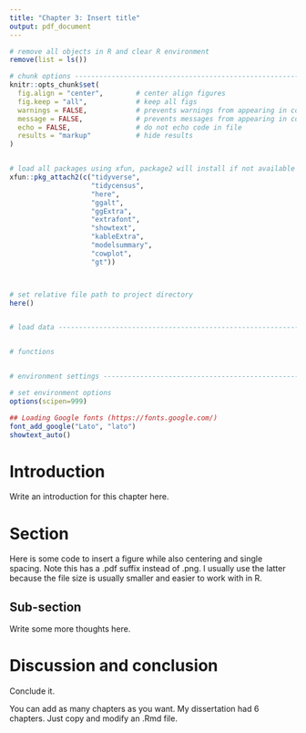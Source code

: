 ```yaml
---
title: "Chapter 3: Insert title"
output: pdf_document
---
```


```r

# remove all objects in R and clear R environment
remove(list = ls())

# chunk options ----------------------------------------------------------------
knitr::opts_chunk$set(
  fig.align = "center",        # center align figures
  fig.keep = "all",            # keep all figs
  warnings = FALSE,            # prevents warnings from appearing in code chunk
  message = FALSE,             # prevents messages from appearing in code chunk
  echo = FALSE,                # do not echo code in file
  results = "markup"           # hide results
)


# load all packages using xfun, package2 will install if not available
xfun::pkg_attach2(c("tidyverse",
                    "tidycensus",
                    "here",
                    "ggalt",
                    "ggExtra",
                    "extrafont",
                    "showtext", 
                    "kableExtra", 
                    "modelsummary",
                    "cowplot", 
                    "gt"))



# set relative file path to project directory
here()


# load data --------------------------------------------------------------------


# functions


# environment settings ---------------------------------------------------------

# set environment options
options(scipen=999)

## Loading Google fonts (https://fonts.google.com/)
font_add_google("Lato", "lato")
showtext_auto()

```

<!-- \fancyhf{}  -->
<!-- \renewcommand{\headrulewidth}{0pt}  -->
<!-- \rfoot{\thepage} -->
<!-- \pagestyle{fancy} -->
<!-- \pagenumbering{arabic} -->
\doublespacing


# Introduction

Write an introduction for this chapter here. 

# Section

Here is some code to insert a figure while also centering and single spacing. Note this has a .pdf suffix instead of .png. I usually use the latter because the file size is usually smaller and easier to work with in R. 

\begin{center}
\begin{singlespace}
```r

knitr::include_graphics(here("figures/flow-chart.pdf"))


```
\end{singlespace}
\end{center}



## Sub-section

Write some more thoughts here. 

# Discussion and conclusion

Conclude it. 

You can add as many chapters as you want. My dissertation had 6 chapters. Just copy and modify an .Rmd file. 




